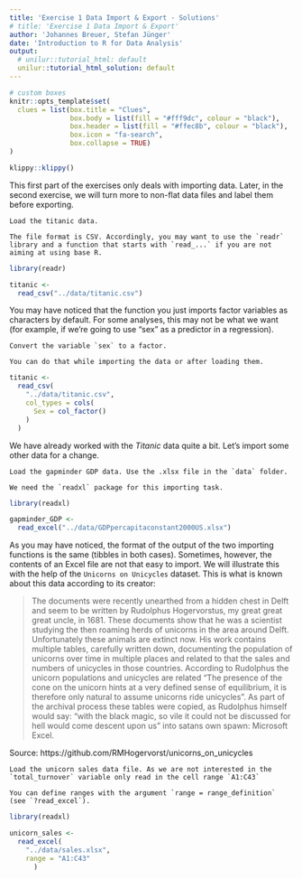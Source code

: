```yaml
---
title: 'Exercise 1 Data Import & Export - Solutions'
# title: 'Exercise 1 Data Import & Export'
author: 'Johannes Breuer, Stefan Jünger'
date: 'Introduction to R for Data Analysis'
output:
  # unilur::tutorial_html: default
  unilur::tutorial_html_solution: default
---
```


```r
# custom boxes
knitr::opts_template$set(
  clues = list(box.title = "Clues",
               box.body = list(fill = "#fff9dc", colour = "black"),
               box.header = list(fill = "#ffec8b", colour = "black"),
               box.icon = "fa-search",
               box.collapse = TRUE)
)
```

```r
klippy::klippy()
```

This first part of the exercises only deals with importing data. Later, in the second exercise, we will turn more to non-flat data files and label them before exporting.

```block
Load the titanic data.
```

```block
The file format is CSV. Accordingly, you may want to use the `readr` library and a function that starts with `read_...` if you are not aiming at using base R.
```

```r
library(readr)

titanic <-
  read_csv("../data/titanic.csv")
```

You may have noticed that the function you just imports factor variables as characters by default. For some analyses, this may not be what we want (for example, if we're going to use "sex" as a predictor in a regression).

```block
Convert the variable `sex` to a factor.
```

```block
You can do that while importing the data or after loading them.
```

```r
titanic <-
  read_csv(
    "../data/titanic.csv",
    col_types = cols(
      Sex = col_factor()
    )
  )
```

We have already worked with the *Titanic* data quite a bit. Let's import some other data for a change.

```block
Load the gapminder GDP data. Use the .xlsx file in the `data` folder.
```

```block
We need the `readxl` package for this importing task.
```

```r
library(readxl)

gapminder_GDP <-
  read_excel("../data/GDPpercapitaconstant2000US.xlsx")
```

As you may have noticed, the format of the output of the two importing functions is the same (tibbles in both cases). Sometimes, however, the contents of an Excel file are not that easy to import. We will illustrate this with the help of the `Unicorns on Unicycles` dataset. This is what is known about this data according to its creator:

> The documents were recently unearthed from a hidden chest in Delft and seem to be written by Rudolphus Hogervorstus, my great great great uncle, in 1681. These documents show that he was a scientist studying the then roaming herds of unicorns in the area around Delft. Unfortunately these animals are extinct now.
> His work contains multiple tables, carefully written down, documenting the population of unicorns over time in multiple places and related to that the sales and numbers of unicycles in those countries.
> According to Rudolphus the unicorn populations and unicycles are related "The presence of the cone on the unicorn hints at a very defined sense of equilibrium, it is therefore only natural to assume unicorns ride unicycles".
> As part of the archival process these tables were copied, as Rudolphus himself would say: "with the black magic, so vile it could not be discussed for hell would come descent upon us" into satans own spawn: Microsoft Excel.

Source: https://github.com/RMHogervorst/unicorns_on_unicycles

```block
Load the unicorn sales data file. As we are not interested in the `total_turnover` variable only read in the cell range `A1:C43`
```

```block
You can define ranges with the argument `range = range_definition` (see `?read_excel`).
```

```r
library(readxl)

unicorn_sales <-
  read_excel(
    "../data/sales.xlsx",
    range = "A1:C43"
      )
```